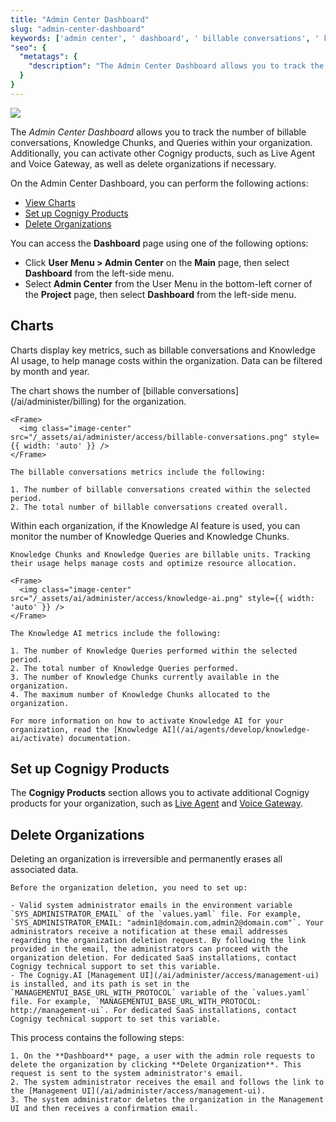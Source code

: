 ```yaml
---
title: "Admin Center Dashboard"
slug: "admin-center-dashboard"
keywords: ['admin center', ' dashboard', ' billable conversations', ' knowledge ai', ' cognigy products', ' delete organization']
"seo": {
  "metatags": {
    "description": "The Admin Center Dashboard allows you to track the number of billable conversations, Knowledge Chunks, and Queries within your organization. Additionally, you can activate other Cognigy services, such as Live Agent and Voice Gateway, as well as delete the organization if necessary."
  }
}
---
```


<a href="/release-notes/4.89"><img noZoom src="https://img.shields.io/badge/Updated in-v4.89-blue.svg" /></a>

The _Admin Center Dashboard_ allows you to track the number of billable conversations, Knowledge Chunks, and Queries within your organization. Additionally, you can activate other Cognigy products, such as Live Agent and Voice Gateway, as well as delete organizations if necessary.

On the Admin Center Dashboard, you can perform the following actions:

- [View Charts](#charts)
- [Set up Cognigy Products](#set-up-cognigy-products)
- [Delete Organizations](#delete-organizations)

You can access the **Dashboard** page using one of the following options:

- Click **User Menu > Admin Center** on the **Main** page, then select **Dashboard** from the left-side menu.
- Select **Admin Center** from the User Menu in the bottom-left corner of the **Project** page, then select **Dashboard** from the left-side menu.

## Charts

Charts display key metrics, such as billable conversations and Knowledge AI usage, to help manage costs within the organization. Data can be filtered by month and year.

<AccordionGroup>
  <Accordion title="Billable Conversations">
    The chart shows the number of [billable conversations](/ai/administer/billing) for the organization.

    <Frame>
      <img class="image-center" src="/_assets/ai/administer/access/billable-conversations.png" style={{ width: 'auto' }} />
    </Frame>

    The billable conversations metrics include the following:

    1. The number of billable conversations created within the selected period.
    2. The total number of billable conversations created overall.
  </Accordion>
  <Accordion title="Knowledge AI">
    Within each organization, if the Knowledge AI feature is used, you can monitor the number of Knowledge Queries and Knowledge Chunks.

    Knowledge Chunks and Knowledge Queries are billable units. Tracking their usage helps manage costs and optimize resource allocation.

    <Frame>
      <img class="image-center" src="/_assets/ai/administer/access/knowledge-ai.png" style={{ width: 'auto' }} />
    </Frame>

    The Knowledge AI metrics include the following:

    1. The number of Knowledge Queries performed within the selected period.
    2. The total number of Knowledge Queries performed.
    3. The number of Knowledge Chunks currently available in the organization.
    4. The maximum number of Knowledge Chunks allocated to the organization.

    For more information on how to activate Knowledge AI for your organization, read the [Knowledge AI](/ai/agents/develop/knowledge-ai/activate) documentation.
  </Accordion>
</AccordionGroup>

## Set up Cognigy Products

The **Cognigy Products** section allows you to activate additional Cognigy products for your organization, such as [Live Agent](/live-agent/index) and [Voice Gateway](/voice-gateway/index).

## Delete Organizations

<AccordionGroup>
  <Accordion title="1. Before Deleting Organizations">
    <Danger>
        Deleting an organization is irreversible and permanently erases all associated data.
    </Danger>

    Before the organization deletion, you need to set up:

    - Valid system administrator emails in the environment variable `SYS_ADMINISTRATOR_EMAIL` of the `values.yaml` file. For example, `SYS_ADMINISTRATOR_EMAIL: "admin1@domain.com,admin2@domain.com"`. Your administrators receive a notification at these email addresses regarding the organization deletion request. By following the link provided in the email, the administrators can proceed with the organization deletion. For dedicated SaaS installations, contact Cognigy technical support to set this variable.
    - The Cognigy.AI [Management UI](/ai/administer/access/management-ui) is installed, and its path is set in the `MANAGEMENTUI_BASE_URL_WITH_PROTOCOL` variable of the `values.yaml` file. For example, `MANAGEMENTUI_BASE_URL_WITH_PROTOCOL: http://management-ui`. For dedicated SaaS installations, contact Cognigy technical support to set this variable.
  </Accordion>
  <Accordion title="2. Deletion Process for Organizations">
    This process contains the following steps:

    1. On the **Dashboard** page, a user with the admin role requests to delete the organization by clicking **Delete Organization**. This request is sent to the system administrator's email.
    2. The system administrator receives the email and follows the link to the [Management UI](/ai/administer/access/management-ui).
    3. The system administrator deletes the organization in the Management UI and then receives a confirmation email.
  </Accordion>
</AccordionGroup>